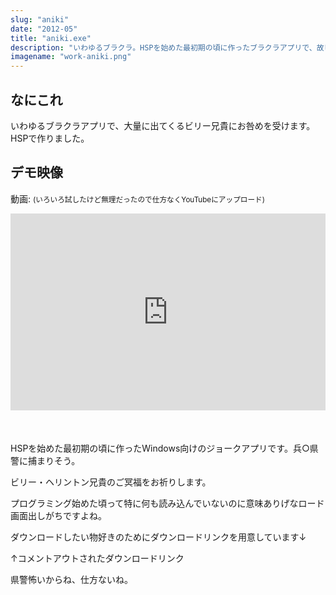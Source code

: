 ```yaml
---
slug: "aniki"
date: "2012-05"
title: "aniki.exe"
description: "いわゆるブラクラ。HSPを始めた最初期の頃に作ったブラクラアプリで、故ビリー兄貴が大量に現れます。"
imagename: "work-aniki.png"
---
```


## なにこれ

いわゆるブラクラアプリで、大量に出てくるビリー兄貴にお咎めを受けます。HSPで作りました。

## デモ映像

動画: <small>(いろいろ試したけど無理だったので仕方なくYouTubeにアップロード)</small>

<div style="position: relative; width: 100%; height: 0; padding-bottom: 62.5%; overflow: hidden; margin-bottom: 50px;" >
    <iframe src="https://www.youtube.com/embed/qdcROINsXXQ" frameborder="0" allow="accelerometer; autoplay; encrypted-media; gyroscope; picture-in-picture" allowfullscreen style="width: 100%; height: 100%; position: absolute; top: 0; left: 0;"></iframe>
</div>

HSPを始めた最初期の頃に作ったWindows向けのジョークアプリです。兵○県警に捕まりそう。

ビリー・ヘリントン兄貴のご冥福をお祈りします。

プログラミング始めた頃って特に何も読み込んでいないのに意味ありげなロード画面出しがちですよね。

ダウンロードしたい物好きのためにダウンロードリンクを用意しています↓

<!--<a href="https://nnyapi.iciclize.net/uploads/282a604574e0407db5d78832a704140d.exe">ダウンロード - aniki.exe</a>-->

↑コメントアウトされたダウンロードリンク

県警怖いからね、仕方ないね。
